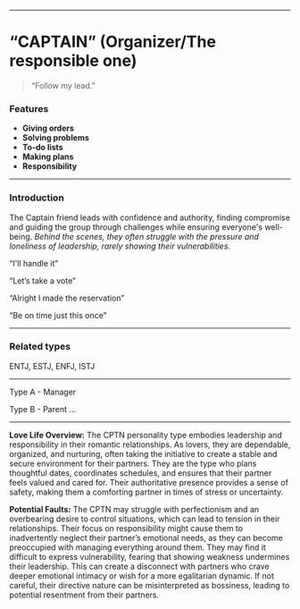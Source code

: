 ___

# “CAPTAIN” (Organizer/The responsible one)

> “Follow my lead.”

### Features

- **Giving orders**
- **Solving problems**
- **To-do lists**
- **Making plans**
- **Responsibility**

___

### Introduction

The Captain friend leads with confidence and authority, finding compromise and guiding the group through challenges while ensuring everyone's well-being. *Behind the scenes, they often struggle with the pressure and loneliness of leadership, rarely showing their vulnerabilities.*

“I'll handle it”

“Let’s take a vote”

“Alright I made the reservation”

“Be on time just this once”

___
### Related types

ENTJ, ESTJ, ENFJ, ISTJ

___

Type A - Manager

Type B - Parent
...
___

**Love Life Overview:**
The CPTN personality type embodies leadership and responsibility in their romantic relationships. As lovers, they are dependable, organized, and nurturing, often taking the initiative to create a stable and secure environment for their partners. They are the type who plans thoughtful dates, coordinates schedules, and ensures that their partner feels valued and cared for. Their authoritative presence provides a sense of safety, making them a comforting partner in times of stress or uncertainty.

**Potential Faults:**
The CPTN may struggle with perfectionism and an overbearing desire to control situations, which can lead to tension in their relationships. Their focus on responsibility might cause them to inadvertently neglect their partner’s emotional needs, as they can become preoccupied with managing everything around them. They may find it difficult to express vulnerability, fearing that showing weakness undermines their leadership. This can create a disconnect with partners who crave deeper emotional intimacy or wish for a more egalitarian dynamic. If not careful, their directive nature can be misinterpreted as bossiness, leading to potential resentment from their partners.